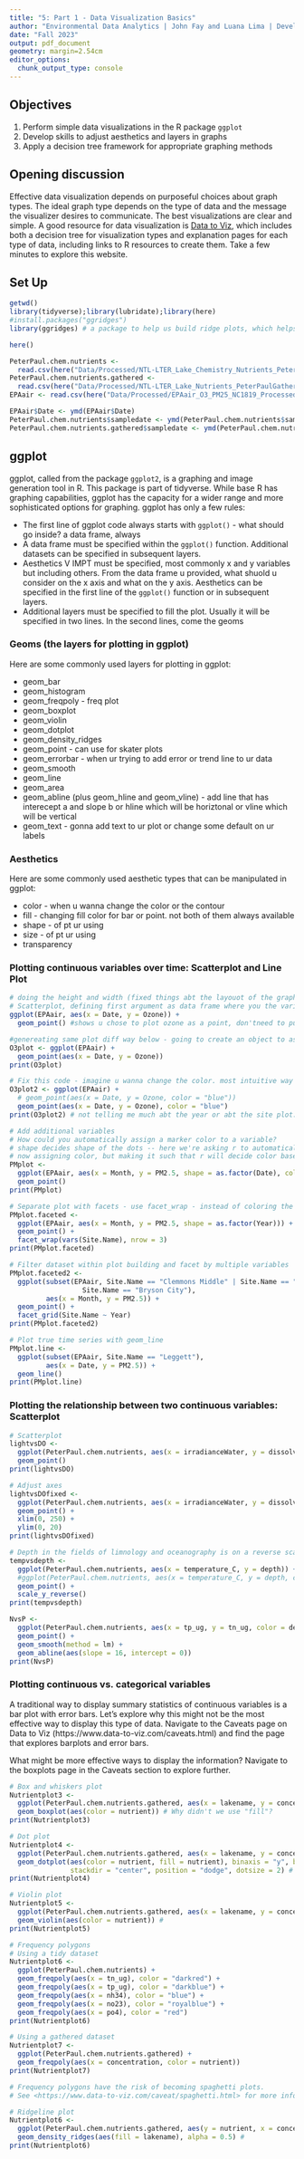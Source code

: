 ```yaml
---
title: "5: Part 1 - Data Visualization Basics"
author: "Environmental Data Analytics | John Fay and Luana Lima | Developed by Kateri Salk"
date: "Fall 2023"
output: pdf_document
geometry: margin=2.54cm
editor_options: 
  chunk_output_type: console
---
```


## Objectives
1. Perform simple data visualizations in the R package `ggplot`
2. Develop skills to adjust aesthetics and layers in graphs
3. Apply a decision tree framework for appropriate graphing methods

## Opening discussion
Effective data visualization depends on purposeful choices about graph types. The ideal graph type depends on the type of data and the message the visualizer desires to communicate. The best visualizations are clear and simple. A good resource for data visualization is [Data to Viz](https://www.data-to-viz.com/), which includes both a decision tree for visualization types and explanation pages for each type of data, including links to R resources to create them. Take a few minutes to explore this website.

## Set Up

```r
getwd()
library(tidyverse);library(lubridate);library(here)
#install.packages("ggridges")
library(ggridges) # a package to help us build ridge plots, which helps us look at the distribution of a variable over time

here()

PeterPaul.chem.nutrients <- 
  read.csv(here("Data/Processed/NTL-LTER_Lake_Chemistry_Nutrients_PeterPaul_Processed.csv"), stringsAsFactors = TRUE)
PeterPaul.chem.nutrients.gathered <-
  read.csv(here("Data/Processed/NTL-LTER_Lake_Nutrients_PeterPaulGathered_Processed.csv"), stringsAsFactors = TRUE)
EPAair <- read.csv(here("Data/Processed/EPAair_O3_PM25_NC1819_Processed.csv"), stringsAsFactors = TRUE)

EPAair$Date <- ymd(EPAair$Date)
PeterPaul.chem.nutrients$sampledate <- ymd(PeterPaul.chem.nutrients$sampledate)
PeterPaul.chem.nutrients.gathered$sampledate <- ymd(PeterPaul.chem.nutrients.gathered$sampledate)

```

## ggplot 

ggplot, called from the package `ggplot2`, is a graphing and image generation tool in R. This package is part of tidyverse. While base R has graphing capabilities, ggplot has the capacity for a wider range and more sophisticated options for graphing. 
ggplot has only a few rules: 

* The first line of ggplot code always starts with `ggplot()` - what should go inside? a data frame, always
* A data frame must be specified within the `ggplot()` function. Additional datasets can be specified in subsequent layers.
* Aesthetics V IMPT must be specified, most commonly x and y variables but including others. From the data frame u provided, what shuold u consider on the x axis and what on the y axis. Aesthetics can be specified in the first line of the `ggplot()` function or in subsequent layers.
* Additional layers must be specified to fill the plot. Usually it will be specified in two lines. In the second lines, come the geoms

### Geoms (the layers for plotting in ggplot)

Here are some commonly used layers for plotting in ggplot: 

* geom_bar
* geom_histogram
* geom_freqpoly - freq plot
* geom_boxplot
* geom_violin
* geom_dotplot
* geom_density_ridges
* geom_point - can use for skater plots
* geom_errorbar - when ur trying to add error or trend line to ur data
* geom_smooth
* geom_line
* geom_area
* geom_abline (plus geom_hline and geom_vline) - add line that has interecept a and slope b or hline which will be horiztonal or vline which will be vertical
* geom_text - gonna add text to ur plot or change some default on ur labels

### Aesthetics
Here are some commonly used aesthetic types that can be manipulated in ggplot: 

* color - when u wanna change the color or the contour
* fill - changing fill color for bar or point. not both of them always available
* shape - of pt ur using
* size - of pt ur using
* transparency

### Plotting continuous variables over time: Scatterplot and Line Plot

```r
# doing the height and width (fixed things abt the layouot of the graph) doing it up there means it'll apply to any plot generated in this r code chunk
# Scatterplot, defining first argument as data frame where you the variables we're gonna define some visualization will be located and then defining aesthetics
ggplot(EPAair, aes(x = Date, y = Ozone)) + 
  geom_point() #shows u chose to plot ozone as a point, don'tneed to put anything more bc r already knows what needs to go in x and y

#genereating same plot diff way below - going to create an object to assign a lot of ggplot and geoms and layers then will print. useful bc if u wanna add two plots to same page on ur report or two plots in same window, u can create ur plot objects. best practice: instead of just creating plot, store that plot in an obj then print the obj. here im providing data frame EPAair, then on second line specifying the aesthetics. nothing will look like it happened unless u print plot. u can nav among plots u generated in the plot tab
O3plot <- ggplot(EPAair) +
  geom_point(aes(x = Date, y = Ozone))
print(O3plot)

# Fix this code - imagine u wanna change the color. most intuitive way to do that is to specify that within the aesthetics. here, storing in new object. although u specify color = "blue", also r added a legend and we didn't ask it to. what's happening? when u specify color inside the aesthetics, it's like ur adding another layer to the plot not just changing the color of the points. when u add a new layer, it just has one variable, blue, but what u rly want to do is not add a layer but just change the color. that code is now commented out. u need to do the color spec outside the aesthetics command.
O3plot2 <- ggplot(EPAair) +
  # geom_point(aes(x = Date, y = Ozone, color = "blue"))
  geom_point(aes(x = Date, y = Ozone), color = "blue")
print(O3plot2) # not telling me much abt the year or abt the site plot...

# Add additional variables
# How could you automatically assign a marker color to a variable? 
# shape decides shape of the dots -- here we're asking r to automatically assign a different shape based on column Year -- r will assign circle to one, triangle to another, etc, depending on the Year of recording
# now assigning color, but making it such that r will decide color based on the Site.Name. the beauty about doing this w ggplot is it'll automatically assign a marker color per variable. 
PMplot <- 
  ggplot(EPAair, aes(x = Month, y = PM2.5, shape = as.factor(Date), color = Site.Name)) +
  geom_point()
print(PMplot)

# Separate plot with facets - use facet_wrap - instead of coloring the sites w diff colors, im creating one plot of these for each site (have twelve sites, so i'll choose three rows with four columns)
PMplot.faceted <-
  ggplot(EPAair, aes(x = Month, y = PM2.5, shape = as.factor(Year))) +
  geom_point() +
  facet_wrap(vars(Site.Name), nrow = 3)
print(PMplot.faceted)

# Filter dataset within plot building and facet by multiple variables
PMplot.faceted2 <- 
  ggplot(subset(EPAair, Site.Name == "Clemmons Middle" | Site.Name == "Leggett" |
                  Site.Name == "Bryson City"), 
         aes(x = Month, y = PM2.5)) + 
  geom_point() +
  facet_grid(Site.Name ~ Year) 
print(PMplot.faceted2)

# Plot true time series with geom_line
PMplot.line <- 
  ggplot(subset(EPAair, Site.Name == "Leggett"), 
         aes(x = Date, y = PM2.5)) +
  geom_line()
print(PMplot.line)


```


### Plotting the relationship between two continuous variables: Scatterplot

```r
# Scatterplot
lightvsDO <- 
  ggplot(PeterPaul.chem.nutrients, aes(x = irradianceWater, y = dissolvedOxygen)) +
  geom_point()
print(lightvsDO)

# Adjust axes
lightvsDOfixed <- 
  ggplot(PeterPaul.chem.nutrients, aes(x = irradianceWater, y = dissolvedOxygen)) +
  geom_point() +
  xlim(0, 250) +
  ylim(0, 20)
print(lightvsDOfixed)

# Depth in the fields of limnology and oceanography is on a reverse scale
tempvsdepth <- 
  ggplot(PeterPaul.chem.nutrients, aes(x = temperature_C, y = depth)) +
  #ggplot(PeterPaul.chem.nutrients, aes(x = temperature_C, y = depth, color = daynum)) +
  geom_point() +
  scale_y_reverse()
print(tempvsdepth)

NvsP <-
  ggplot(PeterPaul.chem.nutrients, aes(x = tp_ug, y = tn_ug, color = depth)) +
  geom_point() +
  geom_smooth(method = lm) +
  geom_abline(aes(slope = 16, intercept = 0))
print(NvsP)

```

### Plotting continuous vs. categorical variables
A traditional way to display summary statistics of continuous variables is a bar plot with error bars. Let's explore why this might not be the most effective way to display this type of data. Navigate to the Caveats page on Data to Viz (https://www.data-to-viz.com/caveats.html) and find the page that explores barplots and error bars. 

What might be more effective ways to display the information? Navigate to the boxplots page in the Caveats section to explore further.

```r
# Box and whiskers plot
Nutrientplot3 <-
  ggplot(PeterPaul.chem.nutrients.gathered, aes(x = lakename, y = concentration)) +
  geom_boxplot(aes(color = nutrient)) # Why didn't we use "fill"?
print(Nutrientplot3)

# Dot plot
Nutrientplot4 <-
  ggplot(PeterPaul.chem.nutrients.gathered, aes(x = lakename, y = concentration)) +
  geom_dotplot(aes(color = nutrient, fill = nutrient), binaxis = "y", binwidth = 1, 
               stackdir = "center", position = "dodge", dotsize = 2) #
print(Nutrientplot4)

# Violin plot
Nutrientplot5 <-
  ggplot(PeterPaul.chem.nutrients.gathered, aes(x = lakename, y = concentration)) +
  geom_violin(aes(color = nutrient)) #
print(Nutrientplot5)

# Frequency polygons
# Using a tidy dataset
Nutrientplot6 <-
  ggplot(PeterPaul.chem.nutrients) +
  geom_freqpoly(aes(x = tn_ug), color = "darkred") +
  geom_freqpoly(aes(x = tp_ug), color = "darkblue") +
  geom_freqpoly(aes(x = nh34), color = "blue") +
  geom_freqpoly(aes(x = no23), color = "royalblue") +
  geom_freqpoly(aes(x = po4), color = "red") 
print(Nutrientplot6)

# Using a gathered dataset
Nutrientplot7 <-   
  ggplot(PeterPaul.chem.nutrients.gathered) +
  geom_freqpoly(aes(x = concentration, color = nutrient))
print(Nutrientplot7)

# Frequency polygons have the risk of becoming spaghetti plots. 
# See <https://www.data-to-viz.com/caveat/spaghetti.html> for more info.

# Ridgeline plot
Nutrientplot6 <-
  ggplot(PeterPaul.chem.nutrients.gathered, aes(y = nutrient, x = concentration)) +
  geom_density_ridges(aes(fill = lakename), alpha = 0.5) #
print(Nutrientplot6)


```

